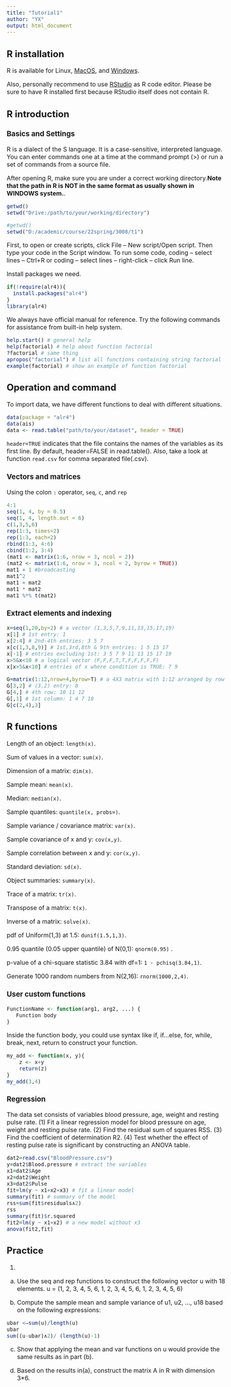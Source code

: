 ```yaml
---
title: "Tutorial1"
author: "YX"
output: html_document
---
```


<style type="text/css">
  body{
  font-size: 12pt;
}
</style>

## R installation

R is available for Linux, [MacOS](https://cran.r-project.org/bin/macosx/), and [Windows](https://cran.r-project.org/bin/windows/base/).

Also, personally recommend to use [RStudio](https://www.rstudio.com/products/rstudio/) as R code editor. Please be sure to have R installed first because RStudio itself does not contain R. 

## R introduction

### Basics and Settings

R is a dialect of the S language. It is a case-sensitive, interpreted language. You can enter commands one at a time at the command prompt (>) or run a set of commands from a source file.

After opening R, make sure you are under a correct working directory.**Note that the path in R is NOT in the same format as usually shown in WINDOWS system.**.
```r
getwd()
setwd("Drive:/path/to/your/working/directory")
```
```r
#getwd()
setwd("D:/academic/course/22spring/3008/t1")
```

First, to open or create scripts, click File -- New script/Open script.
Then type your code in the Script window.
To run some code, coding -- select lines -- Ctrl+R or coding -- select lines -- right-click -- click Run line.

Install packages we need.
```r
if(!require(alr4)){
  install.packages("alr4")
}
library(alr4)
```

We always have official manual for reference. Try the following commands for assistance from built-in help system.

```r
help.start() # general help
help(factorial) # help about function factorial
?factorial # same thing
apropos("factorial") # list all functions containing string factorial
example(factorial) # show an example of function factorial
```

## Operation and command

To import data, we have different functions to deal with different situations.

```r
data(package = "alr4")
data(ais)
data <- read.table("path/to/your/dataset", header = TRUE)
```

`header=TRUE` indicates that the file contains the names of the variables as its first line.
By default, header=FALSE in read.table().
Also, take a look at function 
`read.csv` for comma separated file(.csv).


### Vectors and matrices

Using the colon `:` operator, `seq`, `c`, and `rep`
```r
4:1
seq(1, 4, by = 0.5)
seq(1, 4, length.out = 6)
c(1,3,5,6)
rep(1:3, times=2)
rep(1:3, each=2)
rbind(1:3, 4:6)
cbind(1:2, 3:4)
(mat1 <- matrix(1:6, nrow = 3, ncol = 2))
(mat2 <- matrix(1:6, nrow = 3, ncol = 2, byrow = TRUE))
mat1 + 1 #broadcasting
mat1^2
mat1 + mat2
mat1 * mat2
mat1 %*% t(mat2)

```

### Extract elements and indexing
```r
x=seq(1,20,by=2) # a vector (1,3,5,7,9,11,13,15,17,19)
x[1] # 1st entry: 1
x[2:4] # 2nd-4th entries: 3 5 7
x[c(1,3,8,9)] # 1st,3rd,8th & 9th entries: 1 5 15 17
x[-1] # entries excluding 1st: 3 5 7 9 11 13 15 17 19
x>5&x<10 # a logical vector (F,F,F,T,T,F,F,F,F,F)
x[x>5&x<10] # entries of x where condition is TRUE: 7 9
```
```r
G=matrix(1:12,nrow=4,byrow=T) # a 4X3 matrix with 1:12 arranged by row
G[3,2] # (3,2) entry: 8
G[4,] # 4th row: 10 11 12
G[,1] # 1st column: 1 4 7 10
G[c(2,4),3]
```

## R functions

Length of an object: `length(x)`.

Sum of values in a vector: `sum(x)`.

Dimension of a matrix: `dim(x)`.

Sample mean: `mean(x)`.

Median: `median(x)`.

Sample quantiles: `quantile(x, probs=)`.

Sample variance / covariance matrix: `var(x)`.

Sample covariance of x and y: `cov(x,y)`.

Sample correlation between x and y: `cor(x,y)`.

Standard deviation: `sd(x)`.

Object summaries: `summary(x)`.

Trace of a matrix: `tr(x)`.

Transpose of a matrix: `t(x)`.

Inverse of a matrix: `solve(x)`.

pdf of Uniform(1,3) at 1.5: `dunif(1.5,1,3)`.

0.95 quantile (0.05 upper quantile) of N(0,1): `qnorm(0.95)` .

p-value of a chi-square statistic 3.84 with df=1: `1 - pchisq(3.84,1)`.

Generate 1000 random numbers from N(2,16): `rnorm(1000,2,4)`.

### User custom functions
```r
FunctionName <- function(arg1, arg2, ...) {
   Function body
}
```
Inside the function body, you could use syntax like if, if...else, for, while, break, next, return to construct your function.
```r
my_add <- function(x, y){
    z <- x+y
    return(z)
}
my_add(3,4)
```

### Regression
The data set consists of variables blood pressure, age, weight and resting pulse rate.
(1) Fit a linear regression model for blood pressure on age, weight and resting pulse rate.
(2) Find the residual sum of squares RSS.
(3) Find the coefficient of determination R2.
(4) Test whether the effect of resting pulse rate is significant by constructing an ANOVA table.
```r
dat2=read.csv("BloodPressure.csv")
y=dat2$Blood.pressure # extract the variables
x1=dat2$Age
x2=dat2$Weight
x3=dat2$Pulse
fit=lm(y ~ x1+x2+x3) # fit a linear model
summary(fit) # summary of the model
rss=sum(fit$residuals∧2)
rss
summary(fit)$r.squared
fit2=lm(y ~ x1+x2) # a new model without x3
anova(fit2,fit)
```

## Practice
1. 

(a) Use the seq and rep functions to construct the following vector u with 18 elements.
u = (1, 2, 3, 4, 5, 6, 1, 2, 3, 4, 5, 6, 1, 2, 3, 4, 5, 6)

b) Compute the sample mean and sample variance of u1, u2, ..., u18 based on the following expressions:
```r
ubar <–sum(u)/length(u)
ubar
sum((u-ubar)∧2)/ (length(u)-1)
```
(c) Show that applying the mean and var functions on u would provide the same results as in part (b).

(d) Based on the results in(a), construct the matrix A in R with dimension 3*6.
